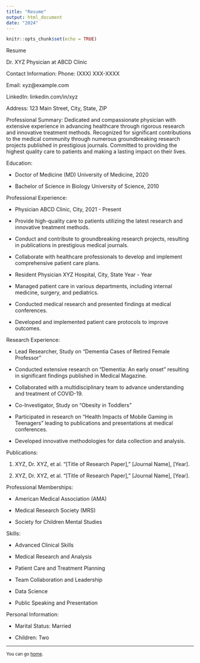 ```yaml
---
title: "Resume"
output: html_document
date: "2024"
---
```


```r
knitr::opts_chunk$set(echo = TRUE)
```

Resume
<br>

Dr. XYZ Physician at ABCD Clinic

Contact Information: Phone: (XXX) XXX-XXXX

Email: xyz@example.com

LinkedIn: linkedin.com/in/xyz

Address: 123 Main Street, City, State, ZIP

Professional Summary: Dedicated and compassionate physician with extensive experience in advancing healthcare through rigorous research and innovative treatment methods. Recognized for significant contributions to the medical community through numerous groundbreaking research projects published in prestigious journals. Committed to providing the highest quality care to patients and making a lasting impact on their lives.

Education:

- Doctor of Medicine (MD) University of Medicine, 2020

- Bachelor of Science in Biology University of Science, 2010

Professional Experience:

- Physician ABCD Clinic, City, 2021 - Present

- Provide high-quality care to patients utilizing the latest research and innovative treatment methods.

- Conduct and contribute to groundbreaking research projects, resulting in publications in prestigious medical journals.

- Collaborate with healthcare professionals to develop and implement comprehensive patient care plans.

- Resident Physician XYZ Hospital, City, State Year - Year

- Managed patient care in various departments, including internal medicine, surgery, and pediatrics.

- Conducted medical research and presented findings at medical conferences.

- Developed and implemented patient care protocols to improve outcomes.

Research Experience:

- Lead Researcher, Study on "Dementia Cases of Retired Female Professor"

- Conducted extensive research on "Dementia: An early onset" resulting in significant findings published in Medical Magazine.

- Collaborated with a multidisciplinary team to advance understanding and treatment of   COVID-19.

- Co-Investigator, Study on "Obesity in Toddlers"

- Participated in research on "Health Impacts of Mobile Gaming in Teenagers" leading to publications and presentations at medical conferences.

- Developed innovative methodologies for data collection and analysis.

Publications:

1) XYZ, Dr. XYZ, et al. "[Title of Research Paper]," [Journal Name], [Year].

2) XYZ, Dr. XYZ, et al. "[Title of Research Paper]," [Journal Name], [Year].

Professional Memberships:

- American Medical Association (AMA)

- Medical Research Society (MRS)

- Society for Children Mental Studies

Skills:

- Advanced Clinical Skills

- Medical Research and Analysis

- Patient Care and Treatment Planning

- Team Collaboration and Leadership

- Data Science

- Public Speaking and Presentation

Personal Information:

- Marital Status: Married

- Children: Two

<hr>

<small> You can go [home](index.html). </small>